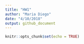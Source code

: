 ```yaml
---
title: "HW1"
author: "Maria Diego"
date: "4/10/2018"
output: github_document
---
```


```r
knitr::opts_chunk$set(echo = TRUE)
```



